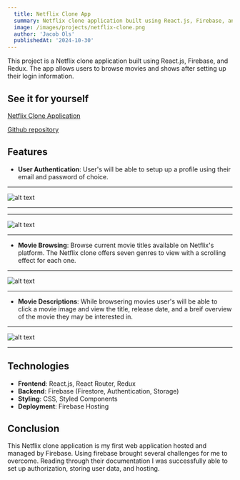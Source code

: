 ```yaml
---
  title: Netflix Clone App
  summary: Netflix clone application built using React.js, Firebase, and Redux with a reponsive design.
  image: /images/projects/netflix-clone.png
  author: 'Jacob Ols'
  publishedAt: '2024-10-30'
---
```


This project is a Netflix clone application built using React.js, Firebase, and
Redux. The app allows users to browse movies and shows after setting up their
login information.

## See it for yourself

[Netflix Clone Application](https://jolsfsdas1.firebaseapp.com/)

[Github repository](https://github.com/OlsJacob-FS/spotifyApi)

## Features

- **User Authentication**: User's will be able to setup up a profile using their
  email and password of choice.

---

![alt text](https://i.giphy.com/media/v1.Y2lkPTc5MGI3NjExaWh5MzNxbHBtZnE3cGFtb2ttdTNuaWljaWVrNDNsMXMzcWY2MXo5cCZlcD12MV9pbnRlcm5hbF9naWZfYnlfaWQmY3Q9Zw/RYfHqEEhCFxENaXtbU/giphy-downsized-large.gif 'Logo Title Text 1')

---

---

![alt text](https://i.giphy.com/media/v1.Y2lkPTc5MGI3NjExdGthZDByYjF2MnN4dWZlZ3k1ZHR4b2U4eHlpcDlraDh4OW5hNnI1dSZlcD12MV9pbnRlcm5hbF9naWZfYnlfaWQmY3Q9Zw/0yko0SSSTIQSjyNS2h/giphy.gif 'Logo Title Text 1')

---

- **Movie Browsing**: Browse current movie titles available on Netflix's
  platform. The Netflix clone offers seven genres to view with a scrolling
  effect for each one.

---

![alt text](https://i.giphy.com/media/v1.Y2lkPTc5MGI3NjExc3FlaW1ndGVtMjY5eXVtc2RpOGdrcXA5czVncGI2bXV1MHk3eWVpZyZlcD12MV9pbnRlcm5hbF9naWZfYnlfaWQmY3Q9Zw/qBT4LBsjamLHAcSCYS/giphy.gif 'Logo Title Text 1')

---

- **Movie Descriptions**: While browsering movies user's will be able to click a
  movie image and view the title, release date, and a breif overview of the
  movie they may be interested in.

---

![alt text](https://i.giphy.com/media/v1.Y2lkPTc5MGI3NjExNnY5dXN0M29uZ3BqNHN3ZnV0NXdqc3A1cG0wbzhjamtycHltdWZxYiZlcD12MV9pbnRlcm5hbF9naWZfYnlfaWQmY3Q9Zw/gfmE09j1uv1wrprf3D/giphy.gif 'Logo Title Text 1')

---

## Technologies

- **Frontend**: React.js, React Router, Redux
- **Backend**: Firebase (Firestore, Authentication, Storage)
- **Styling**: CSS, Styled Components
- **Deployment**: Firebase Hosting

## Conclusion

This Netflix clone application is my first web application hosted and managed by
Firebase. Using firebase brought several challenges for me to overcome. Reading
through their documentation I was successfully able to set up authorization,
storing user data, and hosting.
